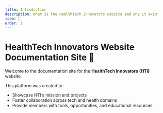 ```yaml
---
title: Introduction
description: What is the HealthTech Innovators website and why it exists.
icon: 🧬
order: 1
---
```


# HealthTech Innovators Website Documentation Site 🚀

Welcome to the documentation site for the **HealthTech Innovators (HTI)** website.

This platform was created to:

- Showcase HTI’s mission and projects
- Foster collaboration across tech and health domains
- Provide members with tools, opportunities, and educational resources
